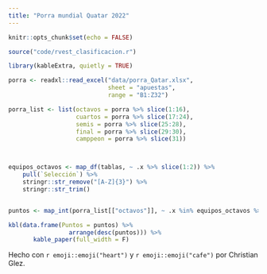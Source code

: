 ```yaml
---
title: "Porra mundial Quatar 2022"
---
```


```r

knitr::opts_chunk$set(echo = FALSE)
```

```r


source("code/rvest_clasificacion.r")

library(kableExtra, quietly = TRUE)

porra <- readxl::read_excel("data/porra_Qatar.xlsx",
                            sheet = "apuestas",
                            range = "B1:Z32")

porra_list <- list(octavos = porra %>% slice(1:16),
                   cuartos = porra %>% slice(17:24),
                   semis = porra %>% slice(25:28),
                   final = porra %>% slice(29:30),
                   camppeon = porra %>% slice(31))



equipos_octavos <- map_df(tablas, ~ .x %>% slice(1:2)) %>% 
    pull(`Selección`) %>% 
    stringr::str_remove("[A-Z]{3}") %>% 
    stringr::str_trim()


puntos <- map_int(porra_list[["octavos"]], ~ .x %in% equipos_octavos %>% sum)

kbl(data.frame(Puntos = puntos) %>% 
                 arrange(desc(puntos))) %>% 
       kable_paper(full_width = F)
```

Hecho con `r emoji::emoji("heart")` y `r emoji::emoji("cafe")` por Christian Glez.
